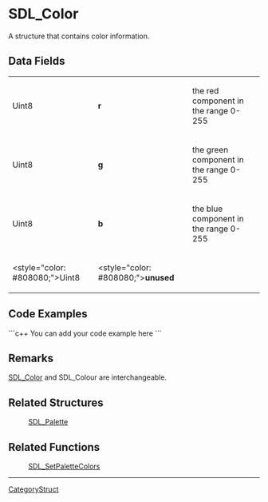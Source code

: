 <!-- pragma section-numbers off -->
<!-- pragma disable-camelcase -->

= SDL_Color =
A structure that contains color information.


== Data Fields ==
{|
|Uint8
|'''r'''
|the red component in the range 0-255
|-
|Uint8
|'''g'''
|the green component in the range 0-255
|-
|Uint8
|'''b'''
|the blue component in the range 0-255
|-
|<style="color: #808080;">Uint8
|<style="color: #808080;">'''unused'''
|}

== Code Examples ==
```c++
You can add your code example here
```

== Remarks ==
[[SDL_Color]] and SDL_<code></code>Colour are interchangeable.

== Related Structures ==
:[[SDL_Palette]]

== Related Functions ==
:[[SDL_SetPaletteColors]]

----
[[CategoryStruct]]
